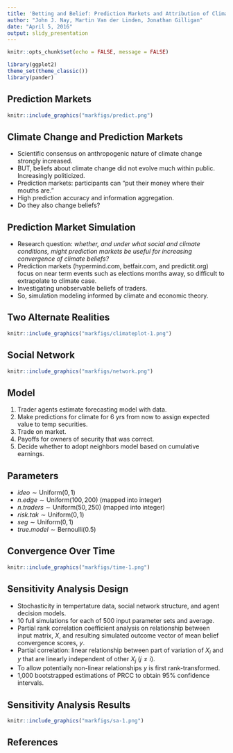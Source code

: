 ```yaml
---
title: 'Betting and Belief: Prediction Markets and Attribution of Climate Change'
author: "John J. Nay, Martin Van der Linden, Jonathan Gilligan"
date: "April 5, 2016"
output: slidy_presentation
---
```


```r
knitr::opts_chunk$set(echo = FALSE, message = FALSE)
```

```r
library(ggplot2)
theme_set(theme_classic())
library(pander)
```

## Prediction Markets

```r
knitr::include_graphics("markfigs/predict.png")
```

## Climate Change and Prediction Markets

- Scientific consensus on anthropogenic nature of climate change strongly increased.
- BUT, beliefs about climate change did not evolve much within public. Increasingly politicized.
- Prediction markets: participants can "put their money where their mouths are."
- High prediction accuracy and information aggregation.
- Do they also change beliefs?

## Prediction Market Simulation

- Research question: *whether, and under what social and climate conditions, might prediction markets be useful for increasing convergence of climate beliefs?*
- Prediction markets (hypermind.com, betfair.com, and predictit.org) focus on near term events such as elections months away, so difficult to extrapolate to climate case.
- Investigating unobservable beliefs of traders. 
- So, simulation modeling informed by climate and economic theory.

## Two Alternate Realities

```r
knitr::include_graphics("markfigs/climateplot-1.png")
```

## Social Network

```r
knitr::include_graphics("markfigs/network.png")
```

## Model

1. Trader agents estimate forecasting model with data.
2. Make predictions for climate for 6 yrs from now to assign expected value to temp securities.
3. Trade on market.
4. Payoffs for owners of security that was correct.
5. Decide whether to adopt neighbors model based on cumulative earnings.

## Parameters

- $ideo \sim \text{Uniform}(0,1)$
- $n.edge \sim \text{Uniform}(100,200)$ (mapped into integer)
- $n.traders \sim \text{Uniform}(50,250)$ (mapped into integer)
- $risk.tak  \sim \text{Uniform}(0,1)$
- $seg \sim \text{Uniform}(0,1)$
- $true.model \sim \text{Bernoulli}(0.5)$

## Convergence Over Time

```r
knitr::include_graphics("markfigs/time-1.png")
```

## Sensitivity Analysis Design

- Stochasticity in tempertature data, social network structure, and agent decision models.
- 10 full simulations for each of 500 input parameter sets and average.
- Partial rank correlation coefficient analysis on relationship between input matrix, $X$, and resulting simulated outcome vector of mean belief convergence scores, $y$. 
- Partial correlation: linear relationship between part of variation of $X_i$ and $y$ that are linearly independent of other $X_j$  ($j \neq i$). 
- To allow potentially non-linear relationships $y$ is first rank-transformed.
- 1,000 bootstrapped estimations of PRCC to obtain 95\% confidence intervals.

## Sensitivity Analysis Results

```r
knitr::include_graphics("markfigs/sa-1.png")
```

## References
